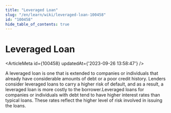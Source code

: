 ```yaml
---
title: "Leveraged Loan"
slug: "/en/learn/wiki/leveraged-loan-100458"
id: "100458"
hide_table_of_contents: true
---
```



# Leveraged Loan

<ArticleMeta id={100458} updatedAt={'2023-09-26 13:58:47'} />
<div className='border-solid border-b border-t-0 my-4 border-[var(--ifm-color-gray-300)]' />

A leveraged loan is one that is extended to companies or individuals that already have considerable amounts of debt or a poor credit history. Lenders consider leveraged loans to carry a higher risk of default, and as a result, a leveraged loan is more costly to the borrower.Leveraged loans for companies or individuals with debt tend to have higher interest rates than typical loans. These rates reflect the higher level of risk involved in issuing the loans.
